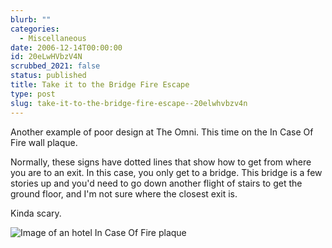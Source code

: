 ```yaml
---
blurb: ""
categories:
  - Miscellaneous
date: 2006-12-14T00:00:00
id: 20eLwHVbzV4N
scrubbed_2021: false
status: published
title: Take it to the Bridge Fire Escape
type: post
slug: take-it-to-the-bridge-fire-escape--20elwhvbzv4n
---
```


Another example of poor design at The Omni. This time on the In Case Of Fire wall plaque. 

Normally, these signs have dotted lines that show how to get from where you are to an exit. In this case, you only get to a bridge. This bridge is a few stories up and you'd need to go down another flight of stairs to get the ground floor, and I'm not sure where the closest exit is.

Kinda scary.

<Img src="fire_escape_plaque_img_0306" alt="Image of an hotel In Case Of Fire plaque" />



